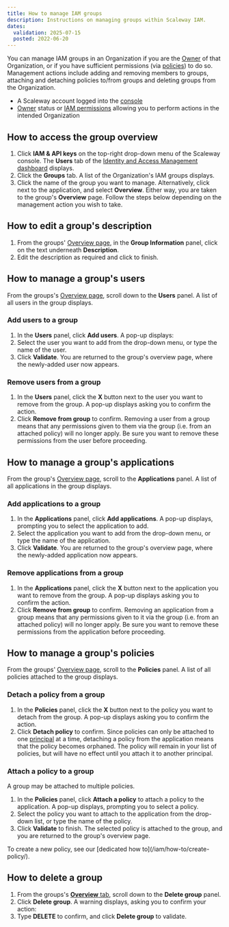 ```yaml
---
title: How to manage IAM groups
description: Instructions on managing groups within Scaleway IAM.
dates:
  validation: 2025-07-15
  posted: 2022-06-20
---
```




You can manage IAM groups in an Organization if you are the [Owner](/iam/concepts/#owner) of that Organization, or if you have sufficient permissions (via [policies](/iam/concepts/#policy)) to do so. Management actions include adding and removing members to groups, attaching and detaching policies to/from groups and deleting groups from the Organization.

<Requirements />

- A Scaleway account logged into the [console](https://console.scaleway.com)
- [Owner](/iam/concepts/#owner) status or [IAM permissions](/iam/concepts/#permission) allowing you to perform actions in the intended Organization

## How to access the group overview

1. Click **IAM & API keys** on the top-right drop-down menu of the Scaleway console. The **Users** tab of the [Identity and Access Management dashboard](https://console.scaleway.com/iam/users) displays.
    <Lightbox image={image} alt="" />
2. Click the **Groups** tab. A list of the Organization's IAM groups displays.
    <Lightbox image={image2} alt="" />
3. Click the name of the group you want to manage. Alternatively, click <Icon name="more" /> next to the application, and select **Overview**. Either way, you are taken to the group's **Overview** page.
    Follow the steps below depending on the management action you wish to take.

## How to edit a group's description

1. From the groups' [Overview page](#how-to-access-the-group-overview), in the **Group Information** panel, click on the text underneath **Description**.
2. Edit the description as required and click <Icon name="validate" /> to finish.

## How to manage a group's users

From the groups's [Overview page](#how-to-access-the-group-overview), scroll down to the **Users** panel. A list of all users in the group displays.

### Add users to a group

1. In the **Users** panel, click **Add users**. A pop-up displays:
    <Lightbox image={image3} alt="" />
2. Select the user you want to add from the drop-down menu, or type the name of the user.
3. Click **Validate**. You are returned to the group's overview page, where the newly-added user now appears.

### Remove users from a group

1. In the **Users** panel, click the **X** button next to the user you want to remove from the group. A pop-up displays asking you to confirm the action.
2. Click **Remove from group** to confirm.
    <Message type="important">
      Removing a user from a group means that any permissions given to them via the group (i.e. from an attached policy) will no longer apply. Be sure you want to remove these permissions from the user before proceeding.
    </Message>

## How to manage a group's applications

From the group's [Overview page](#how-to-access-the-group-overview), scroll to the **Applications** panel. A list of all applications in the group displays.

### Add applications to a group

1. In the **Applications** panel, click **Add applications**. A pop-up displays, prompting you to select the application to add.
2. Select the application you want to add from the drop-down menu, or type the name of the application.
3. Click **Validate**. You are returned to the group's overview page, where the newly-added application now appears.

### Remove applications from a group

1. In the **Applications** panel, click the **X** button next to the application you want to remove from the group. A pop-up displays asking you to confirm the action.
2. Click **Remove from group** to confirm.
    <Message type="important">
      Removing an application from a group means that any permissions given to it via the group (i.e. from an attached policy) will no longer apply. Be sure you want to remove these permissions from the application before proceeding.
    </Message>

## How to manage a group's policies

From the groups' [Overview page](#how-to-access-the-group-overview), scroll to the **Policies** panel. A list of all policies attached to the group displays.

### Detach a policy from a group

1. In the **Policies** panel, click the **X** button next to the policy you want to detach from the group. A pop-up displays asking you to confirm the action.
2. Click **Detach policy** to confirm.
    <Message type="important">
      Since policies can only be attached to one [principal](/iam/concepts/#principal) at a time, detaching a policy from the application means that the policy becomes orphaned. The policy will remain in your list of policies, but will have no effect until you attach it to another principal.
    </Message>

### Attach a policy to a group

A group may be attached to multiple policies.

1. In the **Policies** panel, click **Attach a policy** to attach a policy to the application. A pop-up displays, prompting you to select a policy.
2. Select the policy you want to attach to the application from the drop-down list, or type the name of the policy.
3. Click **Validate** to finish.
    The selected policy is attached to the group, and you are returned to the group's overview page.

<Message type="tip">
  To create a new policy, see our [dedicated how to](/iam/how-to/create-policy/).
</Message>

## How to delete a group

1. From the groups's [**Overview** tab](#how-to-access-the-group-overview), scroll down to the **Delete group** panel.
2. Click **Delete group**. A warning displays, asking you to confirm your action:
    <Lightbox image={image4} alt="A pop up box displaying a warning: Warning: This will permanently delete your group. This action is irreversible and could delete permissions for group members. Policies attached to users and applications via this group will no longer apply." />
3. Type **DELETE** to confirm, and click **Delete group** to validate.


